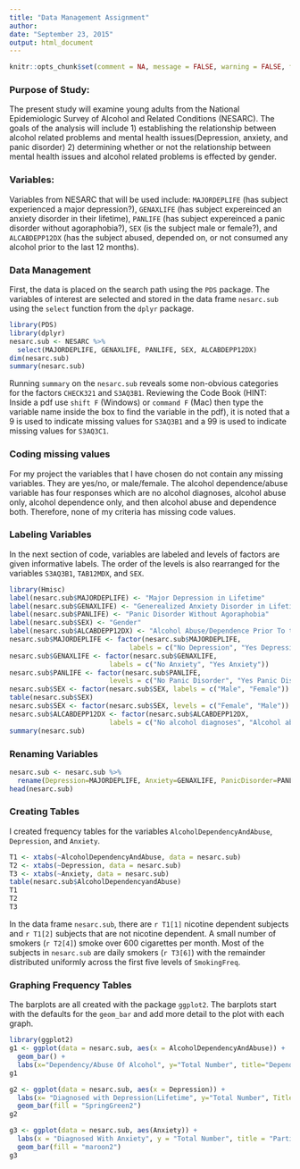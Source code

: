 ```yaml
---
title: "Data Management Assignment"
author: 
date: "September 23, 2015"
output: html_document
---
```


```r
knitr::opts_chunk$set(comment = NA, message = FALSE, warning = FALSE, fig.align = "center")
```

### Purpose of Study: 

The present study will examine young adults from the National Epidemiologic Survey of Alcohol and Related Conditions (NESARC). The goals of the analysis will include 1) establishing the relationship between alcohol related problems and mental health issues(Depression, anxiety, and panic disorder) 2) determining whether or not the relationship between mental health issues and alcohol related problems is effected by gender.

### Variables:

Variables from NESARC that will be used include: `MAJORDEPLIFE` (has subject experienced a major depression?), `GENAXLIFE` (has subject expereinced an anxiety disorder in their lifetime), `PANLIFE` (has subject expereinced a panic disorder without agoraphobia?), `SEX` (is the subject male or female?), and `ALCABDEPP12DX` (has the subject abused, depended on, or not consumed any alcohol prior to the last 12 months).

### Data Management

First, the data is placed on the search path using the `PDS` package. The variables of interest are selected and stored in the data frame `nesarc.sub` using the `select` function from the `dplyr` package.

```r
library(PDS)
library(dplyr)
nesarc.sub <- NESARC %>% 
  select(MAJORDEPLIFE, GENAXLIFE, PANLIFE, SEX, ALCABDEPP12DX)
dim(nesarc.sub)
summary(nesarc.sub)
```

Running `summary` on the `nesarc.sub` reveals some non-obvious categories for the factors `CHECK321` and `S3AQ3B1`.  Reviewing the Code Book (HINT: Inside a pdf use `shift F` (Windows) or `command F` (Mac) then type the variable name inside the box to find the variable in the pdf), it is noted that a 9 is used to indicate missing values for `S3AQ3B1` and a 99 is used to indicate missing values for `S3AQ3C1`.

### Coding missing values

For my project the variables that I have chosen do not contain any missing variables. They are yes/no, or male/female. The alcohol dependence/abuse variable has four responses which are no alcohol diagnoses, alcohol abuse only, alcohol dependence only, and then alcohol abuse and dependence both. Therefore, none of my criteria has missing code values. 

### Labeling Variables

In the next section of code, variables are labeled and levels of factors are given informative labels.  The order of the levels is also rearranged for the variables `S3AQ3B1`, `TAB12MDX`, and `SEX`. 

```r
library(Hmisc)
label(nesarc.sub$MAJORDEPLIFE) <- "Major Depression in Lifetime"
label(nesarc.sub$GENAXLIFE) <- "Generealized Anxiety Disorder in Lifetime"
label(nesarc.sub$PANLIFE) <- "Panic Disorder Without Agoraphobia"
label(nesarc.sub$SEX) <- "Gender"
label(nesarc.sub$ALCABDEPP12DX) <- "Alcohol Abuse/Dependence Prior To the last 12 months"
nesarc.sub$MAJORDEPLIFE <- factor(nesarc.sub$MAJORDEPLIFE, 
                              labels = c("No Depression", "Yes Depression"))
nesarc.sub$GENAXLIFE <- factor(nesarc.sub$GENAXLIFE, 
                         labels = c("No Anxiety", "Yes Anxiety"))
nesarc.sub$PANLIFE <- factor(nesarc.sub$PANLIFE, 
                         levels = c("No Panic Disorder", "Yes Panic Disorder"))
nesarc.sub$SEX <- factor(nesarc.sub$SEX, labels = c("Male", "Female"))
table(nesarc.sub$SEX)
nesarc.sub$SEX <- factor(nesarc.sub$SEX, levels = c("Female", "Male"))
nesarc.sub$ALCABDEPP12DX <- factor(nesarc.sub$ALCABDEPP12DX, 
                         labels = c("No alcohol diagnoses", "Alcohol abuse only", "Alcohol dependence only", "Alcohol abuse and dependence"))
summary(nesarc.sub)
```

### Renaming Variables

```r
nesarc.sub <- nesarc.sub %>% 
  rename(Depression=MAJORDEPLIFE, Anxiety=GENAXLIFE, PanicDisorder=PANLIFE, Gender=SEX, AlcoholDependencyAndAbuse=ALCABDEPP12DX)
head(nesarc.sub)
```

### Creating Tables

I created frequency tables for the variables `AlcoholDependencyAndAbuse`,  `Depression`, and `Anxiety`.

```r
T1 <- xtabs(~AlcoholDependencyAndAbuse, data = nesarc.sub)
T2 <- xtabs(~Depression, data = nesarc.sub)
T3 <- xtabs(~Anxiety, data = nesarc.sub)
table(nesarc.sub$AlcoholDependencyandAbuse)
T1
T2
T3
```

In the data frame `nesarc.sub`, there are `r T1[1]` nicotine dependent subjects and `r T1[2]` subjects that are not nicotine dependent.  A small number of smokers (`r T2[4]`) smoke over 600 cigarettes per month. Most of the subjects in `nesarc.sub` are daily smokers (`r T3[6]`) with the remainder distributed uniformly across the first five levels of `SmokingFreq`.

### Graphing Frequency Tables

The barplots are all created with the package `ggplot2`.  The barplots start with the defaults for the `geom_bar` and add more detail to the plot with each graph.

```r
library(ggplot2)
g1 <- ggplot(data = nesarc.sub, aes(x = AlcoholDependencyAndAbuse)) + 
  geom_bar() +
  labs(x="Dependency/Abuse Of Alcohol", y="Total Number", title="Dependency Of Alcohol of Participants")
g1
```

```r
g2 <- ggplot(data = nesarc.sub, aes(x = Depression)) +
  labs(x= "Diagnosed with Depression(Lifetime", y="Total Number", Title= "Subjects Diagnosed With Depression") +
  geom_bar(fill = "SpringGreen2")
g2
```

```r
g3 <- ggplot(data = nesarc.sub, aes(Anxiety)) +
  labs(x = "Diagnosed With Anxiety", y = "Total Number", title = "Participants Diagnosed With Anxiety ") +
  geom_bar(fill = "maroon2") 
g3
```


